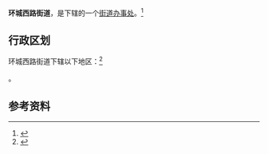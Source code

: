 {{中国乡级行政区
|景观照片文件名 = 
|景观照片描述 = 
|汉语拼音 = 
|其他语言 = 
|其他语言名称 = 
|旧称 = 
|地名出处 = 
|位置图文件名 = 
|位置图描述 = 
|自定义图片= 
|建置时间 = 
|政府驻地 = 
|毗邻 = 
|总面积 = 
|总人口 = 
|总人口年份 = 
|户籍人口 = 
|户籍人口年份 = 
|常住人口 = 
|常住人口年份 = 
|人口密度 = 
|GDP = 
|GDP年份 = 
|邮政编码 = 
|电话区号 = 29
|官方网站 = 
|网站名称 = 
|61/01/04/005/000}}

'''环城西路街道'''，是{{PRC admin/fullname|61/01/04/005/000|3}}下辖的一个[[街道办事处|街道办事处]]。<ref>{{PRC admin/ref sgc|{{PRC admin/parent|61/01/04/005/000}}}}</ref>

== 行政区划 ==

环城西路街道下辖以下地区：<ref>{{PRC admin/ref sgc|61/01/04/005/000}}</ref>

{{PRC admin/children|61/01/04/005/000}}。

== 参考资料 ==

{{reflist}}

{{行政区划小作品}}
{{PRC admin/navcat|61/01/04/005/000}}